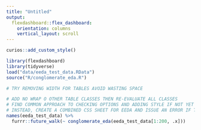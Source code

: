 ```yaml
---
title: "Untitled"
output: 
  flexdashboard::flex_dashboard:
    orientation: columns
    vertical_layout: scroll
---
```


```r
curios::add_custom_style()
```


```r
library(flexdashboard)
library(tidyverse)
load("data/eeda_test_data.RData")
source("R/conglomerate_eda.R")
```


```r
# TRY REMOVING WIDTH FOR TABLES AVOID WASTING SPACE

# ADD NO WRAP O OTHER TABLE CLASSES THEN RE-EVALUATE ALL CLASSES
# FIND COMMON APPROACH TO CHECKING OPTIONS AND ADDING STYLE IF NOT YET CALLED
# INSTEAD, CREATE A COMBINED CSS SHEET FOR EEDA AND ISSUE AN ERROR IF THERE IS NO EVIDENCE OF IT BEING DEPLOYED
names(eeda_test_data) %>% 
  furrr::future_walk(~ conglomerate_eda(eeda_test_data[1:200, .x]))
```
